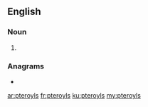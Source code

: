 ==English==

===Noun===
{{head|en|noun plural form}}

# {{plural of|pteroyl|lang=en}}

===Anagrams===
* {{l|en|prostyle}}

[[ar:pteroyls]]
[[fr:pteroyls]]
[[ku:pteroyls]]
[[my:pteroyls]]
